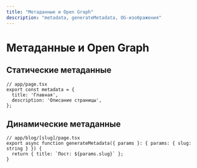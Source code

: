 ```yaml
---
title: "Метаданные и Open Graph"
description: "metadata, generateMetadata, OG-изображения"
---
```


# Метаданные и Open Graph

## Статические метаданные

```tsx
// app/page.tsx
export const metadata = {
  title: 'Главная',
  description: 'Описание страницы',
};
```

## Динамические метаданные

```tsx
// app/blog/[slug]/page.tsx
export async function generateMetadata({ params }: { params: { slug: string } }) {
  return { title: `Пост: ${params.slug}` };
}
```

